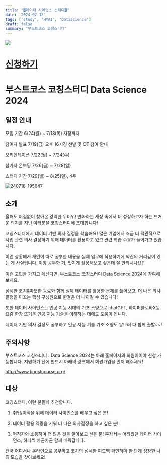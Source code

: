 ```yaml
---
title: "🖥️데이터 사이언스 스터디🖥️"
date: '2024-07-18'
tags: ['study', 'HYAI', 'DataScience']
draft: false
summary: "부스트코스 코칭스터디"
---
```


![](/static/images/ds2024.png)

# [신청하기](https://m.post.naver.com/viewer/postView.naver?volumeNo=38047307&memberNo=34635212)

# 부스트코스 코칭스터디 Data Science 2024

## 일정 안내

모집 기간
6/24(월) ~ 7/18(목) 자정까지

참여자 발표
7/19(금) 오후 16시경
선발 및 OT 참여 안내

오리엔테이션
7/22(월) ~ 7/24(수)

참가자 온보딩
7/26(금) ~ 7/28(일)

스터디 기간
7/29(월) ~ 8/25(일), 4주

![240718-195647](/posts/dsstudy/240718-195647.png)

## 소개

올해도 어김없이 찾아온 강력한 무더위!
변화하는 세상 속에서 더 성장하고자 하는 뜨거운 의지를 지닌
여러분을 코칭스터디에 초대합니다!

코칭스터디에서 데이터 기반 의사 결정을 학습해요!
많은 기업에서 조금 더 객관적으로
사업 관련 의사 결정하기 위해 데이터를 활용하고 있고
관련 학습 수요가 늘어가고 있습니다.

이런 상황에서 개인이 따로 공부한 내용을 실제 업무에 적용하기에
약간의 거리감이 있는 게 사실입니다.
이왕 공부한 거, 멋지게 활용해보고 싶은데 잘 안되시나요?

이런 고민을 가지고 계신다면,
부스트코스 코칭스터디 Data Science 2024에 참여해보세요.

섬세한 코치&따뜻한 동료와 함께
실제 데이터를 활용한 문제를 풀어보고,
더 나은 의사 결정을 이끄는
핵심 구성원으로 한걸음 더 나아갈 수 있습니다!

또한 데이터 사이언스는 인공 지능 시대의 기초 소양으로
chatGPT, 하이퍼클로바X등 요즘 한창 뜨거운 인공 지능 기술을  이해하는 데에도
도움이 됩니다. 

데이터 기반 의사 결정도 공부하고 인공 지능 기술 기초 소양도 쌓으러
다 함께 출발~~!

## 주의사항

부스트코스 코칭스터디 : Data Science 2024는
아래 홈페이지의 회원이어야 신청 가능합니다.
지원하기 전에 반드시 아래의 링크에서 회원가입을 먼저 해주세요!

http://www.boostcourse.org/

## 대상

코칭스터디, 이런 분들께 추천합니다.
1. 취업/이직을 위해 데이터 사이언스를 배우고 싶은 분!

2. 데이터 활용 역량을 키워 더 나은 의사결정을 하고 싶은 분!

3. 현직자와 소통하며 더 많은 것을 알아보고 싶은 분!
혼자서는 어려웠던 데이터 사이언스,
하나씩 차근차근 함께 배워갑니다.

전국 어디서나 온라인으로 공부하고
코치의 섬세한 피드백 확인하며
한 단계 성장한 나의 모습을 찾아보세요!
